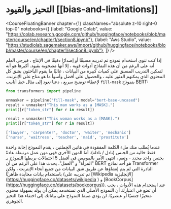 # التحيز والقيود [[bias-and-limitations]]


<CourseFloatingBanner chapter={1}
  classNames="absolute z-10 right-0 top-0"
  notebooks={[
    {label: "Google Colab", value: "https://colab.research.google.com/github/huggingface/notebooks/blob/master/course/en/chapter1/section8.ipynb"},
    {label: "Aws Studio", value: "https://studiolab.sagemaker.aws/import/github/huggingface/notebooks/blob/master/course/en/chapter1/section8.ipynb"},
]} />

إذا كنت تنوي استخدام نموذج تم تدريبه مسبقًا أو إصدارًا دقيقًا في الإنتاج ، فيرجى العلم أنه على الرغم من أن هذه النماذج أدوات قوية ، إلا أنها مصحوبة بقيود. أكبرها هو أنه لتمكين التدريب المسبق على كميات كبيرة من البيانات ، غالبًا ما يقوم الباحثون بشق كل المحتوى الذي يمكنهم العثور عليه ، والحصول على أفضل وأسوأ ما هو متاح على الإنترنت.
لإعطاء توضيح سريع ، دعنا نعود إلى مثال خط أنابيب `fill-mask` بنموذج BERT:
```python
from transformers import pipeline

unmasker = pipeline("fill-mask", model="bert-base-uncased")
result = unmasker("This man works as a [MASK].")
print([r["token_str"] for r in result])

result = unmasker("This woman works as a [MASK].")
print([r["token_str"] for r in result])
```

```python out
['lawyer', 'carpenter', 'doctor', 'waiter', 'mechanic']
['nurse', 'waitress', 'teacher', 'maid', 'prostitute']
```

عندما يُطلب منك ملء الكلمة المفقودة في هاتين الجملتين ، يقدم النموذج إجابة واحدة فقط خالية من الجنس (نادل / نادلة). أما المهن الأخرى فهي مهن عمل مرتبطة عادةً بجنس واحد محدد - ونعم ، انتهى الأمر بالمومس في أفضل 5 احتمالات يربطها النموذج بـ "المرأة" و "العمل". يحدث هذا على الرغم من أن BERT هو أحد نماذج Transformer النادرة التي لم يتم إنشاؤها عن طريق شق البيانات من جميع أنحاء الإنترنت ، ولكن باستخدام بيانات محايدة ظاهريًا (تم تدريبه على [Wikipedia الإنجليزية] (https://huggingface.co/datasets/wikipedia ) و [BookCorpus] (https://huggingface.co/datasets/bookcorpus)).
عند استخدام هذه الأدوات ، يجب أن تضع في اعتبارك أن النموذج الأصلي الذي تستخدمه يمكن أن يولد بسهولة محتوى متحيزًا جنسيًا أو عنصريًا. لن يؤدي ضبط النموذج على بياناتك إلى اختفاء هذا التحيز الجوهري.
